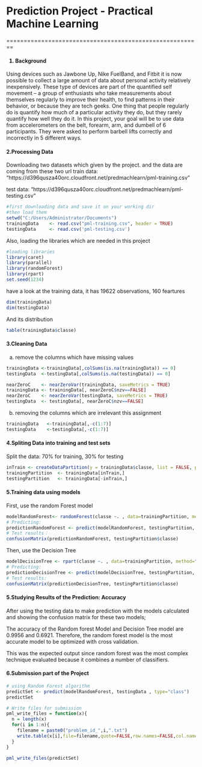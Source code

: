 <h1>Prediction Project - Practical Machine Learning</h1>

========================================================
<h4>1. Background</h4>

Using devices such as Jawbone Up, Nike FuelBand, and Fitbit it is now possible to collect a large amount of data about personal activity relatively inexpensively. These type of devices are part of the quantified self movement – a group of enthusiasts who take measurements about themselves regularly to improve their health, to find patterns in their behavior, or because they are tech geeks. One thing that people regularly do is quantify how much of a particular activity they do, but they rarely quantify how well they do it. In this project, your goal will be to use data from accelerometers on the belt, forearm, arm, and dumbell of 6 participants. They were asked to perform barbell lifts correctly and incorrectly in 5 different ways.

<h4>2.Processing Data</h4>

Downloading two datasets which given by the project.
and the data are coming from these two url
train data: "https://d396qusza40orc.cloudfront.net/predmachlearn/pml-training.csv"

test  data: "https://d396qusza40orc.cloudfront.net/predmachlearn/pml-testing.csv"

```r
#first downloading data and save it on your working dir
#then load them 
setwd("C:/Users/Administrator/Documents")
trainingData    <- read.csv("pml-training.csv", header = TRUE)
testingData     <- read.csv('pml-testing.csv')
```

Also, loading the libraries which are needed in this project

```r
#loading libraries
library(caret)
library(parallel)
library(randomForest)
library(rpart) 
set.seed(1234)
```

have a look at the training data, it has 19622 observations, 160 feartures 
```r
dim(trainingData)
dim(testingData)
```

And its distribution
```r
table(trainingData$classe)
```

<h4>3.Cleaning Data</h4>

a. remove the columns which have missing values

```r
trainingData <-trainingData[,colSums(is.na(trainingData)) == 0]
testingData  <-testingData[,colSums(is.na(testingData)) == 0]

nearZeroC    <- nearZeroVar(trainingData, saveMetrics = TRUE)
trainingData <- trainingData[, nearZeroC$nzv==FALSE]
nearZeroC    <- nearZeroVar(testingData, saveMetrics = TRUE)
testingData  <- testingData[, nearZeroC$nzv==FALSE]
```

b. removing the columns which are irrelevant this assignment

```r
trainingData   <-trainingData[,-c(1:7)]
testingData    <-testingData[,-c(1:7)]
```

<h4>4.Spliting Data into training and test sets</h4>

Split the data: 70% for training, 30% for testing

```r
inTrain <- createDataPartition(y = trainingData$classe, list = FALSE, p=0.7)
trainingPartition  <- trainingData[inTrain,]
testingPartition   <- trainingData[-inTrain,]
```

<h4>5.Training data using models</h4>

First, use the random Forest model
```r
modelRandomForest<- randomForest(classe ~. , data=trainingPartition, method="class")
# Predicting:
predictionRandomForest <- predict(modelRandomForest, testingPartition, type = "class")
# Test results：
confusionMatrix(predictionRandomForest, testingPartition$classe)
```

Then, use the Decision Tree
```r
modelDecisionTree <- rpart(classe ~. , data=trainingPartition, method="class")
# Predicting:
predictionDecisionTree <- predict(modelDecisionTree, testingPartition, type = "class")
# Test results:
confusionMatrix(predictionDecisionTree, testingPartition$classe)
```

<h4>5.Studying Results of the Prediction: Accuracy</h4>

After using the testing data to make prediction with the models calculated and showing the confusion matrix for these two models; 

The accuracy of the Random forest Model and Decision Tree model are 0.9956 and 0.6921. Therefore, the random forest model is the most accurate model to be optimized with cross validation. 

This was the expected output since random forest was the most complex technique evaluated because it combines a number of classifiers.

<h4>6.Submission part of the Project</h4>

```r
# using Random Forest algorithm
predictSet <- predict(modelRandomForest, testingData , type="class")
predictSet

# Write files for submission
pml_write_files = function(x){
  n = length(x)
  for(i in 1:n){
    filename = paste0("problem_id_",i,".txt")
    write.table(x[i],file=filename,quote=FALSE,row.names=FALSE,col.names=FALSE)
  }
}

pml_write_files(predictSet)
```


